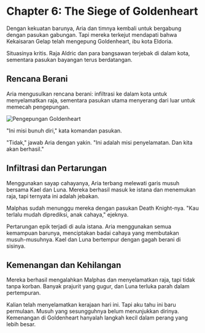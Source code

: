 # Chapter 6: The Siege of Goldenheart

Dengan kekuatan barunya, Aria dan timnya kembali untuk bergabung dengan pasukan gabungan. Tapi mereka terkejut mendapati bahwa Kekaisaran Gelap telah mengepung Goldenheart, ibu kota Eldoria.

Situasinya kritis. Raja Aldric dan para bangsawan terjebak di dalam kota, sementara pasukan bayangan terus berdatangan.

## Rencana Berani

Aria mengusulkan rencana berani: infiltrasi ke dalam kota untuk menyelamatkan raja, sementara pasukan utama menyerang dari luar untuk memecah pengepungan.

<Image 
  src="/images/chapter-6-siege.jpg" 
  alt="Pengepungan Goldenheart" 
  caption="Kota emas terkepung dalam kegelapan"
/>

"Ini misi bunuh diri," kata komandan pasukan.

"Tidak," jawab Aria dengan yakin. "Ini adalah misi penyelamatan. Dan kita akan berhasil."

## Infiltrasi dan Pertarungan

Menggunakan sayap cahayanya, Aria terbang melewati garis musuh bersama Kael dan Luna. Mereka berhasil masuk ke istana dan menemukan raja, tapi ternyata ini adalah jebakan.

Malphas sudah menunggu mereka dengan pasukan Death Knight-nya. "Kau terlalu mudah diprediksi, anak cahaya," ejeknya.

Pertarungan epik terjadi di aula istana. Aria menggunakan semua kemampuan barunya, menciptakan badai cahaya yang membutakan musuh-musuhnya. Kael dan Luna bertempur dengan gagah berani di sisinya.

## Kemenangan dan Kehilangan

Mereka berhasil mengalahkan Malphas dan menyelamatkan raja, tapi tidak tanpa korban. Banyak prajurit yang gugur, dan Luna terluka parah dalam pertempuran.

<Quote author="Raja Aldric">
Kalian telah menyelamatkan kerajaan hari ini. Tapi aku tahu ini baru permulaan. Musuh yang sesungguhnya belum menunjukkan dirinya.
</Quote>

<Warning>
Kemenangan di Goldenheart hanyalah langkah kecil dalam perang yang lebih besar.
</Warning>